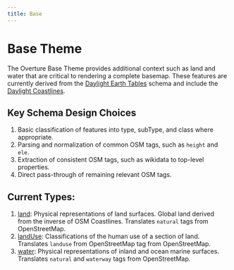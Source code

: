 ```yaml
---
title: Base
---
```


# Base Theme

The Overture Base Theme provides additional context such as land and water that are critical to rendering a complete basemap. These features are currently derived from the [Daylight Earth Tables](https://daylightmap.org/earth/) schema and include the [Daylight Coastlines](https://daylightmap.org/coastlines.html).

## Key Schema Design Choices

1. Basic classification of features into type, subType, and class where appropriate.
2. Parsing and normalization of common OSM tags, such as `height` and `ele`.
4. Extraction of consistent OSM tags, such as wikidata to top-level properties.
3. Direct pass-through of remaining relevant OSM tags.

## Current Types:

1. [land](/reference/base/landuse): Physical representations of land surfaces. Global land derived from the inverse of OSM Coastlines. Translates `natural` tags from OpenStreetMap.
2. [landUse](/reference/base/landUse): Classifications of the human use of a section of land. Translates `landuse` from OpenStreetMap tag from OpenStreetMap.
3. [water](/reference/base/water): Physical representations of inland and ocean marine surfaces. Translates `natural` and `waterway` tags from OpenStreetMap.
